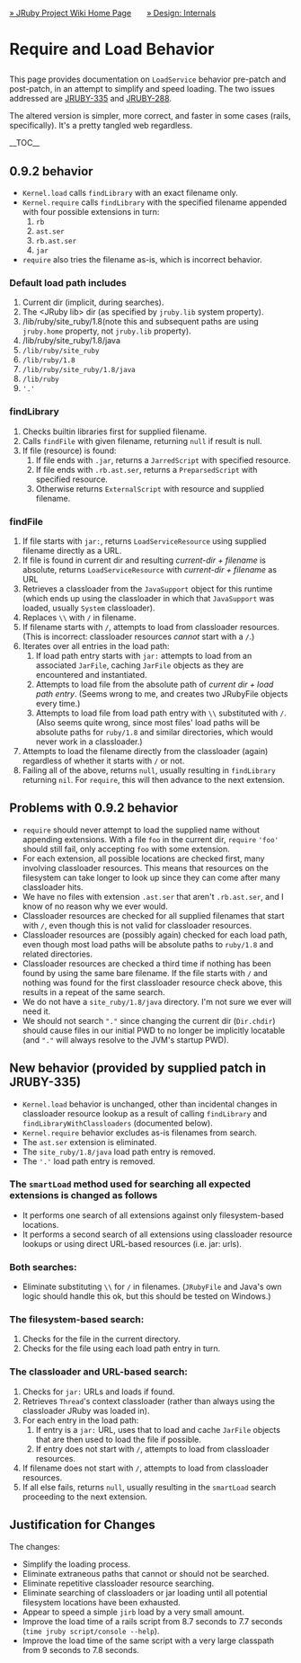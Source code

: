 [[Home|&raquo; JRuby Project Wiki Home Page]]  &nbsp;&nbsp;&nbsp;&nbsp;&nbsp; [[Internals|&raquo; Design: Internals]]
<h1>Require and Load Behavior</h1>
This page provides documentation on <tt>LoadService</tt> behavior pre-patch and post-patch, in an attempt to simplify and speed loading. The two issues addressed are [http://jira.codehaus.org/browse/JRUBY-335 JRUBY-335] and [http://jira.codehaus.org/browse/JRUBY-288 JRUBY-288].

The altered version is simpler, more correct, and faster in some cases (rails, specifically). It's a pretty tangled web regardless.

__TOC__

==0.9.2 behavior==
* <tt>Kernel.load </tt> calls <tt>findLibrary</tt> with an exact filename only.
* <tt>Kernel.require </tt> calls <tt>findLibrary</tt> with the specified filename appended with four possible extensions in turn:
*#<tt>rb</tt>
*#<tt>ast.ser</tt>
*#<tt>rb.ast.ser</tt>
*#<tt>jar</tt>
* <tt>require</tt> also tries the filename as-is, which is incorrect behavior.

===Default load path includes===
# Current dir (implicit, during searches).
# The &lt;JRuby lib&gt; dir (as specified by <tt>jruby.lib</tt> system property).
#/lib/ruby/site_ruby/1.8(note this and subsequent paths are using <tt>jruby.home</tt> property, not <tt>jruby.lib</tt> property).
#/lib/ruby/site_ruby/1.8/java
#<tt>/lib/ruby/site_ruby</tt>
#<tt>/lib/ruby/1.8</tt>
#<tt>/lib/ruby/site_ruby/1.8/java</tt>
#<tt>/lib/ruby</tt>
#<tt>'.'</tt>

===findLibrary===
# Checks builtin libraries first for supplied filename.
# Calls <tt>findFile</tt> with given filename, returning <tt>null</tt> if result is null.
# If file (resource) is found:
## If file ends with <tt>.jar</tt>, returns a <tt>JarredScript</tt> with specified resource.
## If file ends with <tt>.rb.ast.ser</tt>, returns a <tt>PreparsedScript</tt> with specified resource.
## Otherwise returns <tt>ExternalScript</tt> with resource and supplied filename.

===findFile===
# If file starts with <tt>jar:</tt>, returns <tt>LoadServiceResource</tt> using supplied filename directly as a URL.
# If file is found in current dir and resulting ''current-dir + filename'' is absolute, returns <tt>LoadServiceResource</tt> with ''current-dir + filename'' as URL
# Retrieves a classloader from the <tt>JavaSupport</tt> object for this runtime (which ends up using the classloader in which that <tt>JavaSupport</tt> was loaded, usually <tt>System</tt> classloader).
# Replaces <tt>\\</tt> with <tt>/</tt> in filename.
# If filename starts with <tt>/</tt>, attempts to load from classloader resources. (This is incorrect: classloader resources ''cannot'' start with a <tt>/</tt>.)
# Iterates over all entries in the load path:
## If load path entry starts with <tt>jar:</tt> attempts to load from an associated <tt>JarFile</tt>, caching <tt>JarFile</tt> objects as they are encountered and instantiated.
## Attempts to load file from the absolute path of ''current dir + load path entry''. (Seems wrong to me, and creates two JRubyFile objects every time.)
## Attempts to load file from load path entry with <tt>\\</tt> substituted with <tt>/</tt>. (Also seems quite wrong, since most files' load paths will be absolute paths for <tt>ruby/1.8</tt> and similar directories, which would never work in a classloader.)
# Attempts to load the filename directly from the classloader (again) regardless of whether it starts with <tt>/</tt> or not.
# Failing all of the above, returns <tt>null</tt>, usually resulting in <tt>findLibrary</tt> returning <tt>nil</tt>. For <tt>require</tt>, this will then advance to the next extension.

==Problems with 0.9.2 behavior==

* <tt>require</tt> should never attempt to load the supplied name without appending extensions. With a file <tt>foo</tt> in the current dir, <tt>require</tt> <tt>'foo'</tt> should still fail, only accepting <tt>foo</tt> with some extension.
* For each extension, all possible locations are checked first, many involving classloader resources. This means that resources on the filesystem can take longer to look up since they can come after many classloader hits.
* We have no files with extension <tt>.ast.ser</tt> that aren't <tt>.rb.ast.ser</tt>, and I know of no reason why we ever would.
* Classloader resources are checked for all supplied filenames that start with <tt>/</tt>, even though this is not valid for classloader resources.
* Classloader resources are (possibly again) checked for each load path, even though most load paths will be absolute paths to <tt>ruby/1.8</tt> and related directories.
* Classloader resources are checked a third time if nothing has been found by using the same bare filename. If the file starts with <tt>/</tt> and nothing was found for the first classloader resource check above, this results in a repeat of the same search.
* We do not have a <tt>site_ruby/1.8/java</tt> directory. I'm not sure we ever will need it.
* We should not search <tt>"."</tt> since changing the current dir (<tt>Dir.chdir</tt>) should cause files in our initial PWD to no longer be implicitly locatable (and <tt>"."</tt> will always resolve to the JVM's startup PWD).

==New behavior (provided by supplied patch in JRUBY-335)==

* <tt>Kernel.load</tt> behavior is unchanged, other than incidental changes in classloader resource lookup as a result of calling <tt>findLibrary</tt> and <tt>findLibraryWithClassloaders</tt> (documented below).
* <tt>Kernel.require</tt> behavior excludes as-is filenames from search.
* The <tt>ast.ser</tt> extension is eliminated.
* The <tt>site_ruby/1.8/java</tt> load path entry is removed.
* The <tt>'.'</tt> load path entry is removed.

===The <tt>smartLoad</tt> method used for searching all expected extensions is changed as follows===

* It performs one search of all extensions against only filesystem-based locations.
* It performs a second search of all extensions using classloader resource lookups or using direct URL-based resources (i.e. jar: urls).

===Both searches:===

* Eliminate substituting <tt>\\</tt> for <tt>/</tt> in filenames. (<tt>JRubyFile</tt> and Java's own logic should handle this ok, but this should be tested on Windows.)

===The filesystem-based search:===

# Checks for the file in the current directory.
# Checks for the file using each load path entry in turn.

===The classloader and URL-based search:===

# Checks for <tt>jar:</tt> URLs and loads if found.
# Retrieves <tt>Thread</tt>'s context classloader (rather than always using the classloader JRuby was loaded in).
# For each entry in the load path:
## If entry is a <tt>jar:</tt> URL, uses that to load and cache <tt>JarFile</tt> objects that are then used to load the file if possible.
## If entry does not start with <tt>/</tt>, attempts to load from classloader resources.
# If filename does not start with <tt>/</tt>, attempts to load from classloader resources.
# If all else fails, returns <tt>null</tt>, usually resulting in the <tt>smartLoad</tt> search proceeding to the next extension.

==Justification for Changes==
The changes:
* Simplify the loading process.
* Eliminate extraneous paths that cannot or should not be searched.
* Eliminate repetitive classloader resource searching.
* Eliminate searching of classloaders or jar loading until all potential filesystem locations have been exhausted.
* Appear to speed a simple <tt>jirb</tt> load by a very small amount.
* Improve the load time of a rails script from 8.7 seconds to 7.7 seconds (<tt>time jruby script/console --help</tt>).
* Improve the load time of the same script with a very large classpath from 9 seconds to 7.8 seconds.
